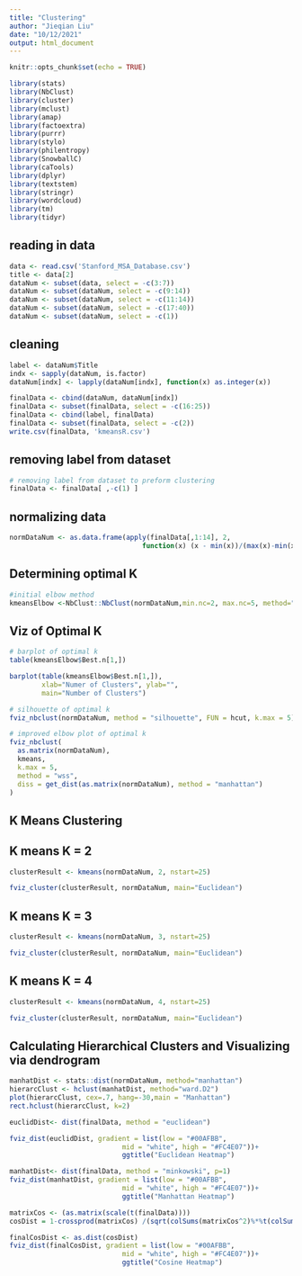 ---
title: "Clustering"
author: "Jieqian Liu"
date: "10/12/2021"
output: html_document
---

```{r setup, include=FALSE}
knitr::opts_chunk$set(echo = TRUE)
```


```{r}
library(stats)
library(NbClust)
library(cluster)
library(mclust)
library(amap)  
library(factoextra) 
library(purrr)
library(stylo) 
library(philentropy)
library(SnowballC)
library(caTools)
library(dplyr)
library(textstem)
library(stringr)
library(wordcloud)
library(tm)
library(tidyr)
```

## reading in data 
```{r cars}
data <- read.csv('Stanford_MSA_Database.csv')
title <- data[2]
dataNum <- subset(data, select = -c(3:7))
dataNum <- subset(dataNum, select = -c(9:14))
dataNum <- subset(dataNum, select = -c(11:14))
dataNum <- subset(dataNum, select = -c(17:40))
dataNum <- subset(dataNum, select = -c(1))
```

## cleaning 
```{r}
label <- dataNum$Title
indx <- sapply(dataNum, is.factor)
dataNum[indx] <- lapply(dataNum[indx], function(x) as.integer(x))

finalData <- cbind(dataNum, dataNum[indx])
finalData <- subset(finalData, select = -c(16:25))
finalData <- cbind(label, finalData)
finalData <- subset(finalData, select = -c(2))
write.csv(finalData, 'kmeansR.csv')
```

## removing label from dataset
```{r}
# removing label from dataset to preform clustering 
finalData <- finalData[ ,-c(1) ]
```


## normalizing data 
```{r}
normDataNum <- as.data.frame(apply(finalData[,1:14], 2,
                                 function(x) (x - min(x))/(max(x)-min(x))))
```

## Determining optimal K
```{r}
#initial elbow method
kmeansElbow <-NbClust::NbClust(normDataNum,min.nc=2, max.nc=5, method="kmeans")
```

## Viz of Optimal K
```{r}
# barplot of optimal k
table(kmeansElbow$Best.n[1,])

barplot(table(kmeansElbow$Best.n[1,]), 
        xlab="Numer of Clusters", ylab="",
        main="Number of Clusters")

# silhouette of optimal k
fviz_nbclust(normDataNum, method = "silhouette", FUN = hcut, k.max = 5)

# improved elbow plot of optimal k
fviz_nbclust(
  as.matrix(normDataNum), 
  kmeans, 
  k.max = 5,
  method = "wss",
  diss = get_dist(as.matrix(normDataNum), method = "manhattan")
)
```

## K Means Clustering

## K means K = 2
```{r}
clusterResult <- kmeans(normDataNum, 2, nstart=25) 

fviz_cluster(clusterResult, normDataNum, main="Euclidean")
```

## K means K = 3
```{r}
clusterResult <- kmeans(normDataNum, 3, nstart=25) 

fviz_cluster(clusterResult, normDataNum, main="Euclidean")
```

## K means K = 4
```{r}
clusterResult <- kmeans(normDataNum, 4, nstart=25) 

fviz_cluster(clusterResult, normDataNum, main="Euclidean")
```

## Calculating Hierarchical Clusters and Visualizing via dendrogram
```{r}
manhatDist <- stats::dist(normDataNum, method="manhattan")
hierarcClust <- hclust(manhatDist, method="ward.D2")
plot(hierarcClust, cex=.7, hang=-30,main = "Manhattan")
rect.hclust(hierarcClust, k=2)
```

```{r}
euclidDist<- dist(finalData, method = "euclidean")

fviz_dist(euclidDist, gradient = list(low = "#00AFBB", 
                            mid = "white", high = "#FC4E07"))+
                            ggtitle("Euclidean Heatmap")

manhatDist<- dist(finalData, method = "minkowski", p=1)
fviz_dist(manhatDist, gradient = list(low = "#00AFBB", 
                            mid = "white", high = "#FC4E07"))+
                            ggtitle("Manhattan Heatmap")

matrixCos <- (as.matrix(scale(t(finalData))))
cosDist = 1-crossprod(matrixCos) /(sqrt(colSums(matrixCos^2)%*%t(colSums(matrixCos^2))))

finalCosDist <- as.dist(cosDist)
fviz_dist(finalCosDist, gradient = list(low = "#00AFBB", 
                            mid = "white", high = "#FC4E07"))+
                            ggtitle("Cosine Heatmap")
```